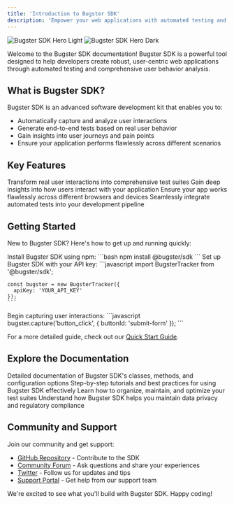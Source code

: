 ```yaml
---
title: 'Introduction to Bugster SDK'
description: 'Empower your web applications with automated testing and user behavior analysis'
---
```


<img
  className="block dark:hidden"
  src="/images/key-features.png"
  alt="Bugster SDK Hero Light"
/>
<img
  className="hidden dark:block"
  src="/images/key-features.png"
  alt="Bugster SDK Hero Dark"
/>

Welcome to the Bugster SDK documentation! Bugster SDK is a powerful tool designed to help developers create robust, user-centric web applications through automated testing and comprehensive user behavior analysis.

## What is Bugster SDK?

Bugster SDK is an advanced software development kit that enables you to:

- Automatically capture and analyze user interactions
- Generate end-to-end tests based on real user behavior
- Gain insights into user journeys and pain points
- Ensure your application performs flawlessly across different scenarios

## Key Features

<CardGroup cols={2}>
  <Card
    title="Automated Test Generation"
    icon="wand-magic-sparkles"
    href="/core-concepts/test-generation"
  >
    Transform real user interactions into comprehensive test suites
  </Card>
  <Card
    title="User Behavior Analysis"
    icon="chart-mixed"
    href="/analytics/user-behavior"
  >
    Gain deep insights into how users interact with your application
  </Card>
  <Card
    title="Cross-Browser Compatibility"
    icon="browsers"
    href="/test-execution/cross-browser"
  >
    Ensure your app works flawlessly across different browsers and devices
  </Card>
  <Card
    title="CI/CD Integration"
    icon="gears"
    href="/test-execution/ci-cd-integration"
  >
    Seamlessly integrate automated tests into your development pipeline
  </Card>
</CardGroup>

## Getting Started

New to Bugster SDK? Here's how to get up and running quickly:

<Steps>
  <Step title="Installation">
    Install Bugster SDK using npm:
    ```bash
    npm install @bugster/sdk
    ```
  </Step>
  <Step title="Configuration">
    Set up Bugster SDK with your API key:
    ```javascript
    import BugsterTracker from '@bugster/sdk';

    const bugster = new BugsterTracker({
      apiKey: 'YOUR_API_KEY'
    });
    ```
  </Step>
  <Step title="Start Tracking">
    Begin capturing user interactions:
    ```javascript
    bugster.capture('button_click', { buttonId: 'submit-form' });
    ```
  </Step>
</Steps>

For a more detailed guide, check out our [Quick Start Guide](/get-started/quick-start).

## Explore the Documentation

<CardGroup cols={2}>
  <Card
    title="API Reference"
    icon="code"
    href="/api-reference/introduction"
  >
    Detailed documentation of Bugster SDK's classes, methods, and configuration options
  </Card>
  <Card
    title="Guides & Tutorials"
    icon="book-open"
    href="/guides/introduction"
  >
    Step-by-step tutorials and best practices for using Bugster SDK effectively
  </Card>
  <Card
    title="Test Management"
    icon="clipboard-check"
    href="/test-management/overview"
  >
    Learn how to organize, maintain, and optimize your test suites
  </Card>
  <Card
    title="Privacy & Compliance"
    icon="shield-check"
    href="/privacy-compliance"
  >
    Understand how Bugster SDK helps you maintain data privacy and regulatory compliance
  </Card>
</CardGroup>

## Community and Support

Join our community and get support:

- [GitHub Repository](https://github.com/bugster/bugster-sdk) - Contribute to the SDK
- [Community Forum](https://community.bugster.io) - Ask questions and share your experiences
- [Twitter](https://twitter.com/bugsterSDK) - Follow us for updates and tips
- [Support Portal](https://support.bugster.io) - Get help from our support team

We're excited to see what you'll build with Bugster SDK. Happy coding!

